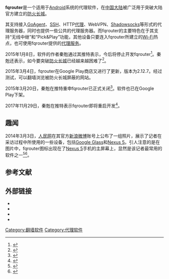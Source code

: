 {{noteTA|G1=IT}}
{{lowercase}}
{{Infobox Software
|name = fqrouter
|logo = 
|screenshot =
|caption = 
|discontinued = yes
|developer = 秦兝
|latest_release_version = 2.12.7
|latest_release_date    = 2015年3月4日
|genre                   = {{wikidata|properties|linked|references|edit|P31|sep%s=<br/>}}
|operating_system        = {{wikidata|properties|linked|references|edit|P306|sep%s=<br/>}}
|website =  {{official url}}
}}

'''fqrouter'''是一个适用于[[Android|Android]]系统的代理软件，在[[中国大陆|中国大陆]]被广泛用于突破大陆官方建立的[[防火长城|防火长城]]。

其支持接入[[GoAgent|GoAgent]]、[[SSH|SSH]]、HTTP[[代理服务器|代理]]、WebVPN、[[Shadowsocks|Shadowsocks]]等形式的代理服务器，同时也提供一些公共的代理服务器。而fqrouter的主要特色在于其支持“无线中继”和“Pick&Play”功能，其他设备只要连入fqrouter所建立的[[Wi-Fi|Wi-Fi]]热点，也可使用fqrouter提供的[[代理服务器|代理服务]]。

2015年1月8日，软件的作者秦兝通过其推特表示，今后将停止开发fqrouter<ref>{{cite news|title=fqrouter停止开发|url=http://www.solidot.org/story?sid=42602|accessdate=2015-01-09|newspaper=[[solidot|solidot]]|date=2015-01-08|archive-date=2015-01-09|archive-url=https://web.archive.org/web/20150109094811/http://www.solidot.org/story?sid=42602|dead-url=no}}</ref>。秦兝还表示，如今要突破[[防火长城|防火长城]]已经越来越困难了<ref>{{cite web|title=一个梯子的崩塌：翻墙路由器 fqrouter 宣布正式关闭|url=http://sspai.com/27899|publisher=少数派|date=2015-01-09|archive-date=2015-01-09|archive-url=https://web.archive.org/web/20150109152356/http://sspai.com/27899|dead-url=yes}}</ref>。

2015年3月4日，fqrouter在Google Play商店又进行了更新，版本为2.12.7。经过测试，可以翻墙浏览被防火长城屏蔽的网站。

2015年3月20日，秦兝在推特重申fqrouter已正式关闭<ref>{{cite web|author1=秦兝|title=秦兝重申fqrouter已关闭|url=https://twitter.com/fqrouter/status/578967338046787585|website=Twitter|accessdate=2016-01-07|archive-date=2019-02-16|archive-url=https://web.archive.org/web/20190216033607/https://twitter.com/fqrouter/status/578967338046787585|dead-url=no}}</ref>。软件也已在Google Play下架。

2017年11月29日，秦兝在推特表示fqrouter即将重启开发<ref>{{cite web|author1=秦兝|title=秦兝表示fqrouter即将重启开发|url=https://twitter.com/fqrouter/status/935746562701086722|website=Twitter|accessdate=2017-11-29|archive-date=2017-11-29|archive-url=https://web.archive.org/web/20171129080119/https://twitter.com/fqrouter/status/935746562701086722|dead-url=no}}</ref>。

== 趣闻 ==
2014年3月3日，[[人民网|人民网]]在其官方[[新浪微博|新浪微博]]账号上公布了一组照片，展示了记者在采访过程中所使用的一些设备，包括[[Google_Glass|Google Glass]]和[[Nexus_5|Nexus 5]]。引人注意的是在图片中，fqrouter图标出现在了[[Nexus_5|Nexus 5]]手机的主屏幕上，显然是该记者最常用的软件之一<ref>{{cite web|title=人民网的微博|url=http://weibo.com/2286908003/AzfXMagez|publisher=新浪微博|accessdate=2015-01-09|archive-date=2020-02-21|archive-url=https://archive.today/20200221002626/https://www.weibo.com/2286908003/AzfXMagez?type=comment%23_rnd1582244815498|dead-url=yes}}</ref><ref>{{cite news|title=人民日报记者用Google Glass和翻墙软件|url=http://www.solidot.org/story?sid=38605|accessdate=2015-01-09|newspaper=[[Solidot|Solidot]]|date=2014-03-06|deadurl=yes|archiveurl=https://web.archive.org/web/20150109094737/http://www.solidot.org/story?sid=38605|archivedate=2015-01-09}}</ref>。

== 参考文献 ==
{{Reflist|2}}

== 外部链接 ==
* {{official website}}{{dead link|url= http://fqrouter.com/}}
* {{google play|id=fq.router2}}{{dead link|url= https://play.google.com/store/apps/details?id=fq.router2}}
* {{tumblr}}
* {{twitter}}

{{突破网络封锁技术}}

[[Category:翻墙软件|Category:翻墙软件]]
[[Category:代理软件|Category:代理软件]]